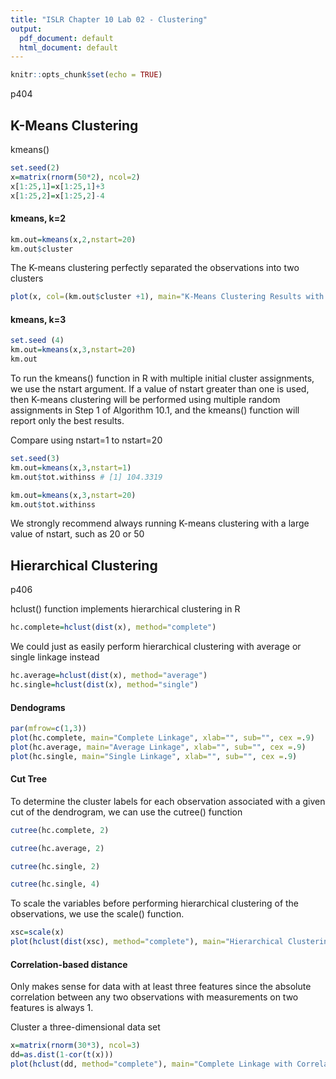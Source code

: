 ```yaml
---
title: "ISLR Chapter 10 Lab 02 - Clustering"
output:
  pdf_document: default
  html_document: default
---
```


```r
knitr::opts_chunk$set(echo = TRUE)
```
p404

## K-Means Clustering

kmeans()
```r
set.seed(2)
x=matrix(rnorm(50*2), ncol=2)
x[1:25,1]=x[1:25,1]+3
x[1:25,2]=x[1:25,2]-4
```

#### kmeans, k=2
```r
km.out=kmeans(x,2,nstart=20)
km.out$cluster
```
The K-means clustering perfectly separated the observations into two clusters
```r
plot(x, col=(km.out$cluster +1), main="K-Means Clustering Results with K=2", xlab="", ylab="", pch=20, cex=2)
```
#### kmeans, k=3

```r
set.seed (4)
km.out=kmeans(x,3,nstart=20)
km.out
```

To run the kmeans() function in R with multiple initial cluster assignments, we use the nstart argument. If a value of nstart greater than one is used, then K-means clustering will be performed using multiple random assignments in Step 1 of Algorithm 10.1, and the kmeans() function will report only the best results. 

Compare using nstart=1 to nstart=20
```r
set.seed(3)
km.out=kmeans(x,3,nstart=1)
km.out$tot.withinss # [1] 104.3319
```

```r
km.out=kmeans(x,3,nstart=20)
km.out$tot.withinss
```

We strongly recommend always running K-means clustering with a large value of nstart, such as 20 or 50

## Hierarchical Clustering

p406

hclust() function implements hierarchical clustering in R

```r
hc.complete=hclust(dist(x), method="complete")
```

We could just as easily perform hierarchical clustering with average or single linkage instead
```r
hc.average=hclust(dist(x), method="average")
hc.single=hclust(dist(x), method="single")
```

#### Dendograms

```r
par(mfrow=c(1,3))
plot(hc.complete, main="Complete Linkage", xlab="", sub="", cex =.9)
plot(hc.average, main="Average Linkage", xlab="", sub="", cex =.9)
plot(hc.single, main="Single Linkage", xlab="", sub="", cex =.9)
```

#### Cut Tree

To determine the cluster labels for each observation associated with a given cut of the dendrogram, we can use the cutree() function
```r
cutree(hc.complete, 2)
```

```r
cutree(hc.average, 2)
```

```r
cutree(hc.single, 2)
```
```r
cutree(hc.single, 4)
```
To scale the variables before performing hierarchical clustering of the observations, we use the scale() function.

```r
xsc=scale(x)
plot(hclust(dist(xsc), method="complete"), main="Hierarchical Clustering with Scaled Features ")
```

#### Correlation-based distance

Only makes sense for data with at least three features since the absolute correlation between any two observations with measurements on two features is always 1.

Cluster a three-dimensional data set

```r
x=matrix(rnorm(30*3), ncol=3)
dd=as.dist(1-cor(t(x)))
plot(hclust(dd, method="complete"), main="Complete Linkage with Correlation-Based Distance", xlab="", sub="")
```

